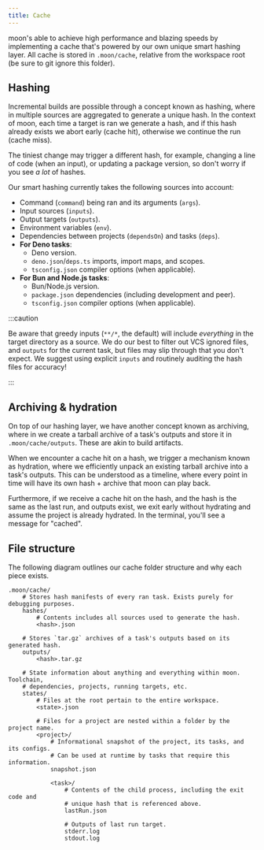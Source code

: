 ```yaml
---
title: Cache
---
```


moon's able to achieve high performance and blazing speeds by implementing a cache that's powered by
our own unique smart hashing layer. All cache is stored in `.moon/cache`, relative from the
workspace root (be sure to git ignore this folder).

## Hashing

Incremental builds are possible through a concept known as hashing, where in multiple sources are
aggregated to generate a unique hash. In the context of moon, each time a target is ran we generate
a hash, and if this hash already exists we abort early (cache hit), otherwise we continue the run
(cache miss).

The tiniest change may trigger a different hash, for example, changing a line of code (when an
input), or updating a package version, so don't worry if you see _a lot_ of hashes.

Our smart hashing currently takes the following sources into account:

- Command (`command`) being ran and its arguments (`args`).
- Input sources (`inputs`).
- Output targets (`outputs`).
- Environment variables (`env`).
- Dependencies between projects (`dependsOn`) and tasks (`deps`).
- **For Deno tasks**:
  - Deno version.
  - `deno.json`/`deps.ts` imports, import maps, and scopes.
  - `tsconfig.json` compiler options (when applicable).
- **For Bun and Node.js tasks**:
  - Bun/Node.js version.
  - `package.json` dependencies (including development and peer).
  - `tsconfig.json` compiler options (when applicable).

:::caution

Be aware that greedy inputs (`**/*`, the default) will include _everything_ in the target directory
as a source. We do our best to filter out VCS ignored files, and `outputs` for the current task, but
files may slip through that you don't expect. We suggest using explicit `inputs` and routinely
auditing the hash files for accuracy!

:::

## Archiving & hydration

On top of our hashing layer, we have another concept known as archiving, where in we create a
tarball archive of a task's outputs and store it in `.moon/cache/outputs`. These are akin to build
artifacts.

When we encounter a cache hit on a hash, we trigger a mechanism known as hydration, where we
efficiently unpack an existing tarball archive into a task's outputs. This can be understood as a
timeline, where every point in time will have its own hash + archive that moon can play back.

Furthermore, if we receive a cache hit on the hash, and the hash is the same as the last run, and
outputs exist, we exit early without hydrating and assume the project is already hydrated. In the
terminal, you'll see a message for "cached".

## File structure

The following diagram outlines our cache folder structure and why each piece exists.

```shell
.moon/cache/
	# Stores hash manifests of every ran task. Exists purely for debugging purposes.
	hashes/
		# Contents includes all sources used to generate the hash.
		<hash>.json

	# Stores `tar.gz` archives of a task's outputs based on its generated hash.
	outputs/
		<hash>.tar.gz

	# State information about anything and everything within moon. Toolchain,
	# dependencies, projects, running targets, etc.
	states/
		# Files at the root pertain to the entire workspace.
		<state>.json

		# Files for a project are nested within a folder by the project name.
		<project>/
			# Informational snapshot of the project, its tasks, and its configs.
			# Can be used at runtime by tasks that require this information.
			snapshot.json

			<task>/
				# Contents of the child process, including the exit code and
				# unique hash that is referenced above.
				lastRun.json

				# Outputs of last run target.
				stderr.log
				stdout.log
```
